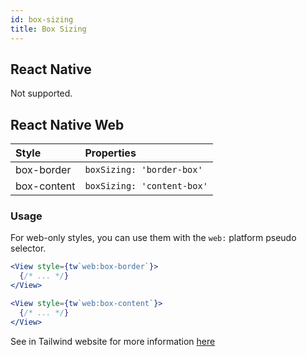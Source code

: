 ```yaml
---
id: box-sizing
title: Box Sizing
---
```


## React Native

Not supported.

## React Native Web

| Style       | Properties                 |
| :---------- | :------------------------- |
| box-border  | `boxSizing: 'border-box'`  |
| box-content | `boxSizing: 'content-box'` |

### Usage

For web-only styles, you can use them with the `web:` platform pseudo selector.

<!-- prettier-ignore-start -->
```jsx
<View style={tw`web:box-border`}>
  {/* ... */}
</View>
```

```jsx
<View style={tw`web:box-content`}>
  {/* ... */}
</View>
```

<!-- prettier-ignore-end -->

See in Tailwind website for more information [here](https://tailwindcss.com/docs/box-sizing)
